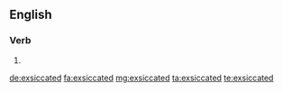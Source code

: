 ==English==

===Verb===
{{head|en}}

# {{en-past of|exsiccate}}

[[de:exsiccated]]
[[fa:exsiccated]]
[[mg:exsiccated]]
[[ta:exsiccated]]
[[te:exsiccated]]